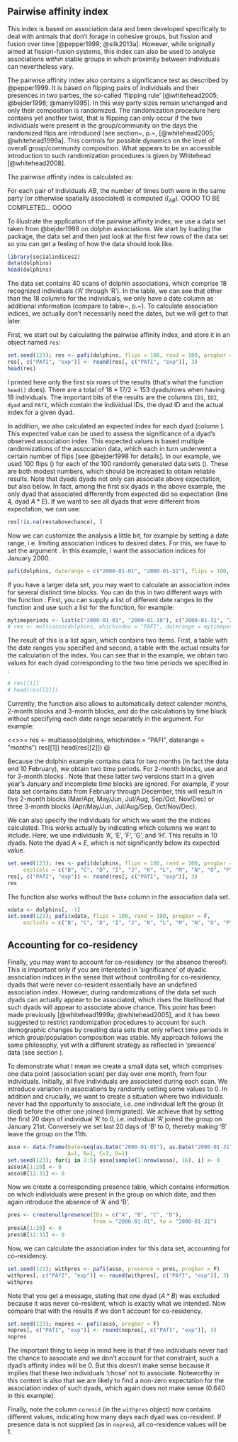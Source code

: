 ## Pairwise affinity index

This index is based on association data and been developed specifically to deal with animals that don't forage in cohesive groups, but fission and fusion over time [@pepper1999; @silk2013a]. However, while originally aimed at fission-fusion systems, this index can also be used to analyse associations *within* stable groups in which proximity between individuals can nevertheless vary.

The pairwise affinity index also contains a significance test as described by @pepper1999. \index{pafi()@\texttt{pafi()}} It is based on flipping pairs of individuals and their presences in two parties, the so-called 'flipping rule' [@whitehead2005; @bejder1998; @manly1995]. In this way party sizes remain unchanged and only their composition is randomized. The randomization procedure here contains yet another twist, that is flipping can only occur if the two individuals were present in the group/community on the days the randomized flips are introduced (see section~\ref{sec:paficores}, p.~\pageref{sec:paficores}, [@whitehead2005; @whitehead1999a]. This controls for possible dynamics on the level of overall group/community composition. What appears to be an accessible introduction to such randomization procedures is given by Whitehead [@whitehead2008].\index{flipping}

The pairwise affinity index is calculated as:

\begin{equation}
\frac
{ I_{AB} \times \sum_{1}^{n} s_i(s_i - 1) }
{ \sum A_i(s_i - 1) \times \sum B_i(s_i - 1) }
\end{equation}

For each pair of individuals $AB$, the number of times both were in the same party (or otherwise spatially associated) is computed ($I_{AB}$). OOOO TO BE COMPLETED... OOOO

To illustrate the application of the pairwise affinity index, we use a data set taken from @bejder1998 on dolphin associations. We start by loading the \texttt{socialindices} package, the data set and then just look at the first few rows of the data set so you can get a feeling of how the data should look like.

```r
library(socialindices2)
data(dolphins)
head(dolphins)
```

The data set contains 40 scans of dolphin associations, which comprise 18 recognized individuals ('A' through 'R'). In the table, we can see that other than the 18 columns for the individuals, we only have a date column\footnote{the actual calender dates were invented by me, for illustrative purposes} as additional information (compare to table~\ref{tab:data-ex4}, p.~\pageref{tab:data-ex4}). To calculate association indices, we actually don't necessarily need the dates, but we will get to that later.

First, we start out by calculating the pairwise affinity index, and store it in an object named `res`:

```r
set.seed(123); res <- pafi(dolphins, flips = 100, rand = 100, progbar = F)
res[, c("PAfI", "exp")] <- round(res[, c("PAfI", "exp")], 3)
head(res)
```

I printed here only the first six rows of the results (that's what the function `head()` does).\footnote{The `set.seed()` bit simply ensures that the randomization procedure involved for the $p$-value reproduces the same results when you run this code on your computer. For your own data, leave it out. I also rounded the actual index and the expected values to three digits, so the results fit on the page.} There are a total of $18 \times 17 / 2 = 153$ dyads/rows when having 18 individuals. The important bits of the results are the columns `ID1`, `ID2`, `dyad` and `PAfI`, which contain the individual IDs, the dyad ID and the actual index for a given dyad.

In addition, we also calculated an expected index for each dyad (column \texttt{exp}). This expected value can be used to assess the significance of a dyad's observed association index.\footnote{See section~\ref{sec:signif} for some more details.} This expected values is based multiple randomizations of the association data, which each in turn underwent a certain number of flips [see @bejder1998 for details]. In our example, we used 100 flips (\texttt{flips=100}) for each of the 100 randomly generated data sets (\texttt{rand=100}). These are both modest numbers, which should be increased to obtain reliable results. Note that dyads dyads not only can associate above expectation, but also below. In fact, among the first six dyads in the above example, the only dyad that associated differently from expected did so \textit{below} expectation (line 4, dyad $A \ast E$). If we want to see all dyads that were different from expectation, we can use:

```r
res[!is.na(res$abovechance), ]
```

Now we can customize the analysis a little bit, for example by setting a date range, i.e. limiting association indices to desired dates. For this, we have to set the argument \texttt{daterange=}. In this example, I want the association indices for January 2000.\footnote{I don't display the results}

```r
pafi(dolphins, daterange = c("2000-01-01", "2000-01-31"), flips = 100, rand = 100)
```

If you have a larger data set, you may want to calculate an association index for several distinct time blocks.\index{time block} You can do this in two different ways with the function \texttt{multiasso()}.\index{multiasso()@\texttt{multiasso()}} First, you can supply a list of different date ranges to the function and use such a list for the function, for example:

```r
mytimeperiods <- list(c("2000-01-01", "2000-01-10"), c("2000-01-31", "2000-02-09"))
# res <- multiasso(dolphins, whichindex = "PAFI", daterange = mytimeperiods)
```

The result of this is a list again, which contains two items. First, a table with the date ranges you specified and second, a table with the actual results for the calculation of the index. You can see that in the example, we obtain two values for each dyad corresponding to the two time periods we specified in \texttt{mytimeperiods}.

```r
# res[[1]]
# head(res[[2]])
```

Currently, the function also allows to automatically detect calender months, 2-month blocks and 3-month blocks, and do the calculations by time block without specifying each date range separately in the \texttt{daterange=} argument. For example:

<<>>=
res <- multiasso(dolphins, whichindex = "PAFI", daterange = "months")
res[[1]]
head(res[[2]])
@

Because the dolphin example contains data for two months (in fact the data end 10 February), we obtain two time periods. For 2-month blocks, use \texttt{daterange = "bimonth"} and for 3-month blocks \texttt{daterange = "trimonth"}. Note that these latter two versions start in a given year's January and incomplete time blocks are ignored. For example, if your data set contains data from February through December, this will result in five 2-month blocks (Mar/Apr, May/Jun, Jul/Aug, Sep/Oct, Nov/Dec) or three 3-month blocks (Apr/May/Jun, Jul/Aug/Sep, Oct/Nov/Dec).

We can also specify the individuals for which we want the the indices calculated. This works actually by indicating which columns we want to \textit{not} include. Here, we use individuals 'A', 'E', 'F', 'G', and 'H'. This results in 10 dyads. Note the dyad $A \times E$, which is not significantly below its expected value.


```r
set.seed(123); res <- pafi(dolphins, flips = 100, rand = 100, progbar = F,
     exclcols = c("B", "C", "D", "I", "J", "K", "L", "M", "N", "O", "P", "Q", "R"))
res[, c("PAfI", "exp")] <- round(res[, c("PAfI", "exp")], 3)
res
```

The function also works without the `Date` column in the association data set.

```r
xdata <- dolphins[, -1]
set.seed(123); pafi(xdata, flips = 100, rand = 100, progbar = F,
     exclcols = c("B", "C", "D", "I", "J", "K", "L", "M", "N", "O", "P", "Q", "R"))
```

## Accounting for co-residency
\label{sec:paficores}

Finally, you may want to account for co-residency (or the absence thereof). This is important only if you are interested in 'significance' of dyadic association indices in the sense that without controlling for co-residency, dyads that were never co-resident essentially have an undefined association index. However, during randomizations of the data set such dyads can actually appear to be associated, which rises the likelihood that such dyads will appear to associate above chance. This point has been made previously [@whitehead1999a; @whitehead2005], and it has been suggested to restrict randomization procedures to account for such demographic changes by creating data sets that only reflect time periods in which group/population composition was stable. My approach follows the same philosophy, yet with a different strategy as reflected in 'presence' data (see section \ref{subsec:presencecoresidency}).

To demonstrate what I mean we create a small data set, which comprises one data point (association scan) per day over one month, from four individuals. Initially, all five individuals are associated during each scan. We introduce variation in associations by randomly setting some values to 0. In addition and crucially, we want to create a situation where two individuals never had the opportunity to associate, i.e. one individual left the group (it died) before the other one joined (immigrated). We achieve that by setting the first 20 days of individual 'A' to 0, i.e. individual 'A' joined the group on January 21st. Conversely we set last 20 days of 'B' to 0, thereby making 'B' leave the group on the 11th.

```r
asso <- data.frame(Date=seq(as.Date("2000-01-01"), as.Date("2000-01-31"), by="day"),
                   A=1, B=1, C=1, D=1)
set.seed(123); for(i in 2:5) asso[sample(1:nrow(asso), 16), i] <- 0
asso$A[1:20] <- 0
asso$B[12:31] <- 0
```

Now we create a corresponding presence table, which contains information on which individuals were present in the group on which date, and then again introduce the absence of 'A' and 'B'.

```r
pres <- createnullpresence(IDs = c("A", "B", "C", "D"),
                           from = "2000-01-01", to = "2000-01-31")
pres$A[1:20] <- 0
pres$B[12:31] <- 0
```

Now, we can calculate the association index for this data set, accounting for co-residency.

```r
set.seed(123); withpres <- pafi(asso, presence = pres, progbar = F)
withpres[, c("PAfI", "exp")] <- round(withpres[, c("PAfI", "exp")], 3)
withpres
```

Note that you get a message, stating that one dyad ($A \ast B$) was excluded because it was never co-resident, which is exactly what we intended. Now compare that with the results if we don't account for co-residency.

```r
set.seed(123); nopres <- pafi(asso, progbar = F)
nopres[, c("PAfI", "exp")] <- round(nopres[, c("PAfI", "exp")], 3)
nopres
```

The important thing to keep in mind here is that if two individuals never had the chance to associate and we don't account for that constraint, such a dyad's affinity index will be 0. But this doesn't make sense because it implies that these two individuals 'chose' not to associate. Noteworthy in this context is also that we are likely to find a non-zero expectation for the association index of such dyads, which again does not make sense ($0.640$ in this example).

Finally, note the column `coresid` (in the `withpres` object) now contains different values, indicating how many days each dyad was co-resident. If presence data is not supplied (as in `nopres`), all co-residence values will be 1.

